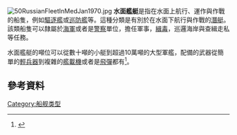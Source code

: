 [[File:50RussianFleetInMedJan1970.jpg|right]]
'''水面艦艇'''是指在水面上航行、運作與作戰的船隻，例如[[驅逐艦|驅逐艦]]或[[巡防艦|巡防艦]]等。這種分類是有別於在水面下航行與作戰的[[潛艇|潛艇]]。該類船隻可以隸屬於[[海軍|海軍]]或者是[[警察|警察]]單位，擔任軍事，[[緝毒|緝毒]]，巡邏海岸與查緝走私等任務。

水面艦艇的噸位可以從數十噸的小艇到超過10萬噸的大型軍艦，配備的武器從簡單的[[輕兵器|輕兵器]]到複雜的[[艦載機|艦載機]]或者是[[飛彈|飛彈]]都有<ref>{{cite web|title=surface combatant|url=http://www.encyclopedia.com/doc/1O63-surfacecombatant.html |accessdate=2010-09-11}}</ref>。

==參考資料==
{{reflist}}

{{軍事小作品}}

[[Category:船舰类型|Category:船舰类型]]